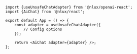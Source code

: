 ```tsx
import {useUnsafeChatAdapter} from '@nlux/openai-react';
import {AiChat} from '@nlux/react';

export default App = () => {
    const adapter = useUnsafeChatAdapter({
        // Config options
    });

    return <AiChat adapter={adapter} />;
};
```
